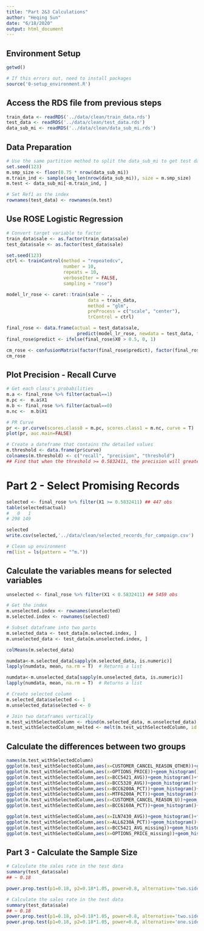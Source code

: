 ```yaml
---
title: "Part 2&3 Calculations"
author: "Heqing Sun"
date: "6/18/2020"
output: html_document
---
```


## Environment Setup
```r
getwd()

# If this errors out, need to install packages
source('0-setup_environment.R')
```

## Access the RDS file from previous steps
```r
train_data <- readRDS('../data/clean/train_data.rds')
test_data <- readRDS('../data/clean/test_data.rds')
data_sub_mi <- readRDS('../data/clean/data_sub_mi.rds')
```

## Data Preparation
```r
# Use the same partition method to split the data_sub_mi to get test data index
set.seed(123)
m.smp_size <- floor(0.75 * nrow(data_sub_mi))
m.train_ind <- sample(seq_len(nrow(data_sub_mi)), size = m.smp_size)
m.test <- data_sub_mi[-m.train_ind, ]

# Set Ref1 as the index
rownames(test_data) <- rownames(m.test)
```

## Use ROSE Logistic Regression
```r
# Convert target variable to factor
train_data$sale <- as.factor(train_data$sale)
test_data$sale <- as.factor(test_data$sale)

set.seed(123)
ctrl <- trainControl(method = "repeatedcv", 
                     number = 10, 
                     repeats = 10, 
                     verboseIter = FALSE,
                     sampling = "rose")

model_lr_rose <- caret::train(sale ~ .,
                              data = train_data,
                              method = "glm",
                              preProcess = c("scale", "center"),
                              trControl = ctrl)

final_rose <- data.frame(actual = test_data$sale,
                          predict(model_lr_rose, newdata = test_data, type = "prob"))
final_rose$predict <- ifelse(final_rose$X0 > 0.5, 0, 1)

cm_rose <- confusionMatrix(factor(final_rose$predict), factor(final_rose$actual), positive = "1")
cm_rose
```

## Plot Precision - Recall Curve
```r
# Get each class's probabilities
m.a <- final_rose %>% filter(actual==1)
m.pc <-  m.a$X1
m.b <- final_rose %>% filter(actual==0)
m.nc <-  m.b$X1

# PR Curve
pr <- pr.curve(scores.class0 = m.pc, scores.class1 = m.nc, curve = T)
plot(pr, auc.main=FALSE)

# Create a dateframe that contains thw detailed values
m.threshold <- data.frame(pr$curve)
colnames(m.threshold) <- c("recall", "precision", "threshold")
## Find that when the threshold >= 0.5832411, the precision will greater than 1/3
```

# Part 2 - Select Promising Records
```r
selected <- final_rose %>% filter(X1 >= 0.5832411) ## 447 obs
table(selected$actual)
#   0   1 
# 298 149 

selected
write.csv(selected,'../data/clean/selected_records_for_campaign.csv')

# Clean up environment
rm(list = ls(pattern = "^m."))
```

## Calculate the variables means for selected variables
```r
unselected <- final_rose %>% filter(X1 < 0.5832411) ## 5459 obs

# Get the index
m.unselected.index <- rownames(unselected)
m.selected.index <- rownames(selected)

# Subset dataframe into two parts
m.selected_data <- test_data[m.selected.index, ]
m.unselected_data <- test_data[m.unselected.index, ]

colMeans(m.selected_data)

numdata<-m.selected_data[sapply(m.selected_data, is.numeric)]  
lapply(numdata, mean, na.rm = T)  # Returns a list  

numdata<-m.unselected_data[sapply(m.unselected_data, is.numeric)]  
lapply(numdata, mean, na.rm = T)  # Returns a list  

# Create selected column
m.selected_data$selected <- 1
m.unselected_data$selected <- 0

# Join two dataframes vertically
m.test_withSelectedColumn <- rbind(m.selected_data, m.unselected_data)
m.test_withSelectedColumn_melted <- melt(m.test_withSelectedColumn, id.var = "selected")

```

## Calculate the differences between two groups
```r
names(m.test_withSelectedColumn)
ggplot(m.test_withSelectedColumn,aes(x=CUSTOMER_CANCEL_REASON_OTHER))+geom_histogram()+facet_grid(~selected)+theme_bw()
ggplot(m.test_withSelectedColumn,aes(x=OPTIONS_PRICE))+geom_histogram()+facet_grid(~selected)+theme_bw()
ggplot(m.test_withSelectedColumn,aes(x=BCC5421_AVG))+geom_histogram()+facet_grid(~selected)+theme_bw()
ggplot(m.test_withSelectedColumn,aes(x=BCC5320_AVG))+geom_histogram()+facet_grid(~selected)+theme_bw()
ggplot(m.test_withSelectedColumn,aes(x=BCC6200A_PCT))+geom_histogram()+facet_grid(~selected)+theme_bw()
ggplot(m.test_withSelectedColumn,aes(x=MTF6200A_PCT))+geom_histogram()+facet_grid(~selected)+theme_bw()
ggplot(m.test_withSelectedColumn,aes(x=CUSTOMER_CANCEL_REASON_U))+geom_histogram()+facet_grid(~selected)+theme_bw()
ggplot(m.test_withSelectedColumn,aes(x=BCC6160A_PCT))+geom_histogram()+facet_grid(~selected)+theme_bw()

ggplot(m.test_withSelectedColumn,aes(x=ILN7430_AVG))+geom_histogram()+facet_grid(~selected)+theme_bw()
ggplot(m.test_withSelectedColumn,aes(x=ALL6230A_PCT))+geom_histogram()+facet_grid(~selected)+theme_bw()
ggplot(m.test_withSelectedColumn,aes(x=BCC5421_AVG_missing))+geom_histogram()+facet_grid(~selected)+theme_bw()
ggplot(m.test_withSelectedColumn,aes(x=OPTIONS_PRICE_missing))+geom_histogram()+facet_grid(~selected)+theme_bw()
```

## Part 3 - Calculate the Sample Size
```r
# Calculate the sales rate in the test data
summary(test_data$sale)
## ~ 0.18

power.prop.test(p1=0.18, p2=0.18*1.05, power=0.8, alternative='two.sided', sig.level=0.1)
```

```r
# Calculate the sales rate in the test data
summary(test_data$sale)
## ~ 0.18
power.prop.test(p1=0.18, p2=0.18*1.05, power=0.8, alternative='two.sided', sig.level=0.05)
power.prop.test(p1=0.18, p2=0.18*1.05, power=0.8, alternative='one.sided', sig.level=0.1)
```